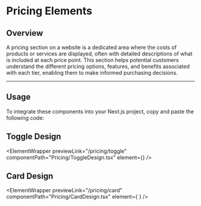 
# Pricing Elements

## Overview

A pricing section on a website is a dedicated area where the costs of products or services are displayed, often with detailed descriptions of what is included at each price point. This section helps potential customers understand the different pricing options, features, and benefits associated with each tier, enabling them to make informed purchasing decisions.

---

## Usage

To integrate these components into your Next.js project, copy and paste the following code:

## Toggle Design


<ElementWrapper
previewLink="/pricing/toggle"
componentPath="Pricing/ToggleDesign.tsx" 
  element={<ToggleDesign  />}
/>

## Card Design



<ElementWrapper
previewLink="/pricing/card"
 componentPath="Pricing/CardDesign.tsx" 
  element={    <CardDesign   />}
/>